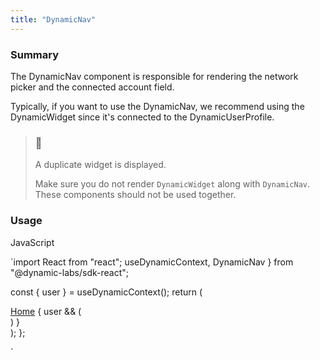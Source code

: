 ```yaml
---
title: "DynamicNav"
---
```


### Summary

The DynamicNav component is responsible for rendering the network picker and the connected account field.

Typically, if you want to use the DynamicNav, we recommend using the DynamicWidget since it's connected to the DynamicUserProfile.

> ### 🚧
> 
> A duplicate widget is displayed.
> 
> Make sure you do not render `DynamicWidget` along with `DynamicNav`. These components should not be used together.

### Usage

JavaScript

`import React from "react";
  useDynamicContext,
  DynamicNav
} from "@dynamic-labs/sdk-react";

  const { user } = useDynamicContext();
  return (
    <nav className="nav">
        <a className="nav__element" href="/">Home</a>
        {
            user && (
                <div className="nav_element">
                <DynamicNav />
            </div>
            )
        }
    </nav>
  );
};

`